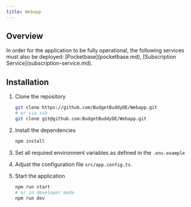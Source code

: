 ```yaml
---
title: Webapp
---
```


## Overview

<Callout>
  In order for the application to be fully operational, the following services
  must also be deployed: [Pocketbase](pocketbase.md), [Subscription
  Service](subscription-service.md).
</Callout>

## Installation

1. Clone the repository

   ```bash
   git clone https://github.com/BudgetBuddyDE/Webapp.git
   # or via ssh
   git clone git@github.com:BudgetBuddyDE/Webapp.git
   ```

2. Install the dependencies

   ```bash
   npm install
   ```

3. Set all required environment variables as defined in the `.env.example`
4. Adjust the configuration file `src/app.config.ts`.
5. Start the application
   ```bash
   npm run start
   # or in developer mode
   npm run dev
   ```
